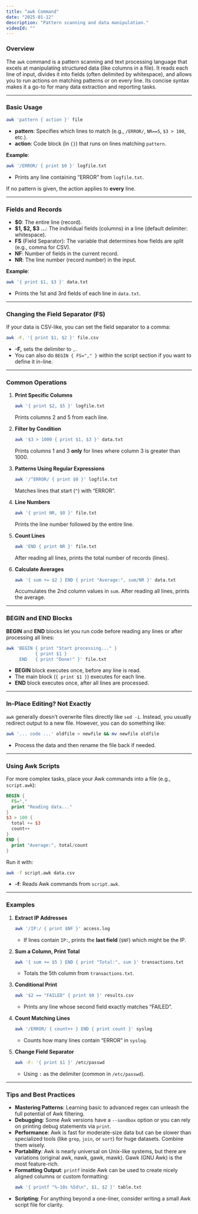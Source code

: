 ```yaml
---
title: "awk Command"
date: "2025-01-12"
description: "Pattern scanning and data manipulation."
videoId: ""
---
```


### Overview

The `awk` command is a pattern scanning and text processing language that excels at manipulating structured data (like columns in a file). It reads each line of input, divides it into fields (often delimited by whitespace), and allows you to run actions on matching patterns or on every line. Its concise syntax makes it a go-to for many data extraction and reporting tasks.

---

### Basic Usage

```bash
awk 'pattern { action }' file
```
- **pattern**: Specifies which lines to match (e.g., `/ERROR/`, `NR==5`, `$3 > 100`, etc.).  
- **action**: Code block (in `{}`) that runs on lines matching `pattern`.

**Example**:
```bash
awk '/ERROR/ { print $0 }' logfile.txt
```
- Prints any line containing “ERROR” from `logfile.txt`.

If no pattern is given, the action applies to **every** line.

---

### Fields and Records

- **$0**: The entire line (record).
- **$1, $2, $3 …**: The individual fields (columns) in a line (default delimiter: whitespace).
- **FS** (Field Separator): The variable that determines how fields are split (e.g., comma for CSV).  
- **NF**: Number of fields in the current record.
- **NR**: The line number (record number) in the input.

**Example**:
```bash
awk '{ print $1, $3 }' data.txt
```
- Prints the 1st and 3rd fields of each line in `data.txt`.

---

### Changing the Field Separator (FS)

If your data is CSV-like, you can set the field separator to a comma:
```bash
awk -F, '{ print $1, $2 }' file.csv
```
- **-F,** sets the delimiter to `,`.
- You can also do `BEGIN { FS="," }` within the script section if you want to define it in-line.

---

### Common Operations

1. **Print Specific Columns**  
   ```bash
   awk '{ print $2, $5 }' logfile.txt
   ```
   Prints columns 2 and 5 from each line.

2. **Filter by Condition**  
   ```bash
   awk '$3 > 1000 { print $1, $3 }' data.txt
   ```
   Prints columns 1 and 3 **only** for lines where column 3 is greater than 1000.

3. **Patterns Using Regular Expressions**  
   ```bash
   awk '/^ERROR/ { print $0 }' logfile.txt
   ```
   Matches lines that start (`^`) with “ERROR”.

4. **Line Numbers**  
   ```bash
   awk '{ print NR, $0 }' file.txt
   ```
   Prints the line number followed by the entire line.

5. **Count Lines**  
   ```bash
   awk 'END { print NR }' file.txt
   ```
   After reading all lines, prints the total number of records (lines).

6. **Calculate Averages**  
   ```bash
   awk '{ sum += $2 } END { print "Average:", sum/NR }' data.txt
   ```
   Accumulates the 2nd column values in `sum`. After reading all lines, prints the average.

---

### BEGIN and END Blocks

**BEGIN** and **END** blocks let you run code before reading any lines or after processing all lines:

```bash
awk 'BEGIN { print "Start processing..." }
           { print $1 }
     END   { print "Done!" }' file.txt
```
- **BEGIN** block executes once, before any line is read.  
- The main block (`{ print $1 }`) executes for each line.  
- **END** block executes once, after all lines are processed.

---

### In-Place Editing? Not Exactly

`awk` generally doesn’t overwrite files directly like `sed -i`. Instead, you usually redirect output to a new file. However, you can do something like:

```bash
awk '... code ...' oldfile > newfile && mv newfile oldfile
```
- Process the data and then rename the file back if needed.

---

### Using Awk Scripts

For more complex tasks, place your Awk commands into a file (e.g., `script.awk`):
```awk
BEGIN {
  FS=","
  print "Reading data..."
}
$3 > 100 {
  total += $3
  count++
}
END {
  print "Average:", total/count
}
```

Run it with:
```bash
awk -f script.awk data.csv
```
- **-f**: Reads Awk commands from `script.awk`.

---

### Examples

1. **Extract IP Addresses**  
   ```bash
   awk '/IP:/ { print $NF }' access.log
   ```
   - If lines contain `IP:`, prints the **last field** (`$NF`) which might be the IP.

2. **Sum a Column, Print Total**  
   ```bash
   awk '{ sum += $5 } END { print "Total:", sum }' transactions.txt
   ```
   - Totals the 5th column from `transactions.txt`.

3. **Conditional Print**  
   ```bash
   awk '$2 == "FAILED" { print $0 }' results.csv
   ```
   - Prints any line whose second field exactly matches “FAILED”.

4. **Count Matching Lines**  
   ```bash
   awk '/ERROR/ { count++ } END { print count }' syslog
   ```
   - Counts how many lines contain “ERROR” in `syslog`.

5. **Change Field Separator**  
   ```bash
   awk -F: '{ print $1 }' /etc/passwd
   ```
   - Using `:` as the delimiter (common in `/etc/passwd`).

---

### Tips and Best Practices

- **Mastering Patterns**: Learning basic to advanced regex can unleash the full potential of Awk filtering.
- **Debugging**: Some Awk versions have a `--sandbox` option or you can rely on printing debug statements via `print`.
- **Performance**: Awk is fast for moderate-size data but can be slower than specialized tools (like `grep`, `join`, or `sort`) for huge datasets. Combine them wisely.
- **Portability**: Awk is nearly universal on Unix-like systems, but there are variations (original awk, nawk, gawk, mawk). Gawk (GNU Awk) is the most feature-rich.
- **Formatting Output**: `printf` inside Awk can be used to create nicely aligned columns or custom formatting:
  ```bash
  awk '{ printf "%-10s %5d\n", $1, $2 }' table.txt
  ```
- **Scripting**: For anything beyond a one-liner, consider writing a small Awk script file for clarity.